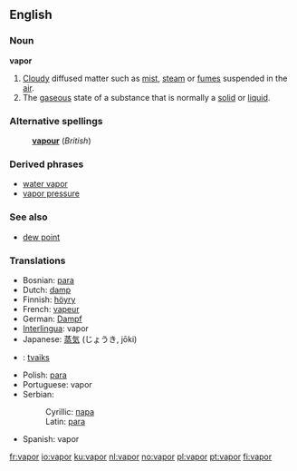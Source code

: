 ==English==

===Noun===
'''vapor'''
{{wikipedia}}
#[[Cloud]]y diffused matter such as [[mist]], [[steam]] or [[fume]]s suspended in the [[air]].
#The [[gaseous]] state of a substance that is normally a [[solid]] or [[liquid]].

===Alternative spellings===
:'''[[vapour]]''' (''British'')

===Derived phrases===
*[[water vapor]]
*[[vapor pressure]]

===See also===
*[[dew point]]

===Translations===
{{top}}
*Bosnian: [[para#Bosnian|para]] {{f}}
*Dutch: [[damp]] {{m}}
*Finnish: [[höyry]]
*French: [[vapeur]] {{f}}
*German: [[Dampf]] {{m}}
*[[Interlingua]]: vapor
*Japanese: [[蒸気]] (じょうき, jōki)
{{mid}}
*{{lv}}: [[tvaiks]] {{m}}
*Polish: [[para#Polish|para]] {{f}}
*Portuguese: vapor {{m}}
*Serbian:
*:Cyrillic: [[пара#Serbian|пара]] {{f}}
*:Latin: [[para#Serbian|para]] {{f}}
*Spanish: vapor {{m}}
{{bottom}}

[[fr:vapor]]
[[io:vapor]]
[[ku:vapor]]
[[nl:vapor]]
[[no:vapor]]
[[pl:vapor]]
[[pt:vapor]]
[[fi:vapor]]